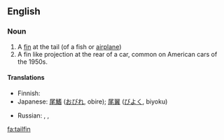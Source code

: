 ==English==

===Noun===
{{en-noun}}
{{wikipedia}}

# A [[fin]] at the tail (of a fish or [[airplane]])
# A fin like projection at the rear of a car, common on American cars of the 1950s.

====Translations====
{{trans-top|fin at the tail of fish}}
* Finnish: {{t-|fi|pyrstöevä}}
* Japanese: {{sense|of fish}} [[尾鰭]] ([[おびれ]], obire); {{sense|of airplane}} [[尾翼]] ([[びよく]], biyoku)
{{trans-mid}}
* Russian: {{sense|of fish}} {{t|ru|хвостовой плавник|m|tr=xvostovój plavník|sc=Cyrl}}, {{sense|of airplane}} {{t|ru|киль|m|tr=kil'|sc=Cyrl}}, {{t|ru|вертикальный стабилизатор|m|tr=v'ertikál'nyj stabilizátor|sc=Cyrl}}
{{trans-bottom}}

{{trans-top|fin like projection at the rear of a car}}
{{trans-mid}}
{{trans-bottom}}

[[fa:tailfin]]